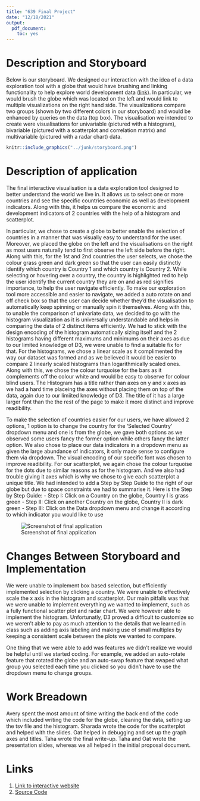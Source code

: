 ```yaml
---
title: "639 Final Project"
date: "12/18/2021"
output:
  pdf_document:
    toc: yes
---
```



\pagebreak

# Description and Storyboard

Below is our storyboard. We designed our interaction with the idea of a data exploration tool with a globe that would have brushing and linking functionality to help explore world development data ([link](https://datacatalog.worldbank.org/search/dataset/0037712)). In particular, we would brush the globe which was located on the left and would link to multiple visualizations on the right hand side. The visualizations compare two groups (shown by two different colors in our storyboard) and would be enhanced by queries on the data (top box). The visualisation we intended to create were visualisations for univariable (pictured with a histogram), bivariable (pictured with a scatterplot and correlation matrix) and multivariable (pictured with a radar chart) data.

<!-- ![Storyboard](../junk/storyboard.png) -->

```r
knitr::include_graphics("../junk/storyboard.png")
```

# Description of application

The final interactive visualisation is a data exploration tool designed to better understand the world we live in. It allows us to select one or more countries and see the specific countries economic as well as development indicators. Along with this, it helps us compare the economic and development indicators of 2 countries with the help of a histogram and scatterplot. 

In particular, we chose to create a globe to better enable the selection of countries in a manner that was visually easy to understand for the user. Moreover, we placed the globe on the left and the visualisations on the right as most users naturally tend to first observe the left side before the right. Along with this, for the 1st and 2nd countries the user selects, we chose the colour grass green and dark green so that the user can easily distinctly identify which country is Country 1 and which country is Country 2. While selecting or hovering over a country, the country is highlighted red to help the user identify the current country they are on and as red signifies importance, to help the user navigate efficiently.
To make our exploration tool more accessible and easier to navigate, we added a auto rotate on and off check box so that the user can decide whether they'd the visualisation to automatically keep spinning or manually spin it themselves. 
Along with this, to unable the comparison of univariate data, we decided to go with the histogram visualization as it is universally understandable and helps in comparing the data of 2 distinct items efficiently. We had to stick with the design encoding of the histogram automatically sizing itself and the 2 histograms having different maximums and minimums on their axes as due to our limited knowledge of D3, we were unable to find a suitable fix for that. For the histograms, we chose a linear scale as it complimented the way our dataset was formed and as we believed it would be easier to compare 2 linearly scaled histograms than logarithmically scaled ones. Along with this, we chose the colour turquoise for the bars as it complements off the colour white and would be easy to observe for colour blind users. The Histogram has a title rather than axes on y and x axes as we had a hard time placeing the axes without placing them on top of the data, again due to our limiited knowledge of D3. The title of it has a large larger font than the the rest of the page to make it more distinct and improve readibility.

To make the selection of countries easier for our users, we have allowed 2 options, 1 option is to change the country for the 'Selected Country' dropdown menu and one is from the globe, we gave both options as we observed some users fancy the former option while others fancy the latter option. We also chose to place our data indicators in a dropdown menu as given the large abundance of indicators, it only made sense to configure them via dropdown. The visual encoding of our specific font was chosen to improve readibility.
For our scatterplot, we again chose the colour turquoise for the dots due to similar reasons as for the histogram. And we also had trouble giving it axes which is why we chose to give each scatterplot a unique title. We had intended to add a Step by Step Guide to the right of our globe but due to space constraints we had to summarise it. Here is the Step by Step Guide:
- Step I: Click on a Country on the globe, Country I is grass green
- Step II: Click on another Country on the globe, Country II is dark green 
- Step III: Click on the Data dropdown menu and change it according to which indicator you would like to use

<!-- <div align="center"> -->
<!--   <img src="https://user-images.githubusercontent.com/53503018/146670945-00c00522-2961-4fcc-9e7d-70e33b8ca11f.png" width="80%"/> -->
<!--   <p>Screenshot of final application.</p> -->
<!-- </div> -->
![Screenshot of final application](../junk/appllication.png)

# Changes Between Storyboard and Implementation

We were unable to implement box based selection, but efficiently implemented selection by clicking a country. We were unable to effectively scale the x axis in the histogram and scatterplot. Our main pitfalls was that we were unable to implement everything we wanted to implement, such as a fully functional scatter plot and radar chart. We were however able to implement the histogram. Unfortunatly, D3 proved a difficult to customize so we weren't able to pay as much attention to the details that we learned in class such as adding axis labeling and making use of small multiples by keeping a consistent scale between the plots we wanted to compare.

One thing that we were able to add was features we didn't realize we would be helpful until we started coding. For example, we added an auto-rotate feature that rotated the globe and an auto-swap feature that swaped what group you selected each time you clicked so you didn't have to use the dropdown menu to change groups. 

# Work Breadown

Avery spent the most amount of time writing the back end of the code which included writing the code for the globe, cleaning the data, setting up the tsv file and the histogram. Sharada wrote the code for the scatterplot and helped with the slides. Oat helped in debugging and set up the graph axes and titles. Taha wrote the final write-up. Taha and Oat wrote the presentation slides, whereas we all helped in the initial proposal document.

# Links

1. [Link to interactive website](https://www.averychan.site/639-Final-Project/)
2. [Source Code](https://github.com/Avery2/639-Final-Project)
